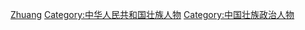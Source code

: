 [[Category:中華人民共和國各民族政治人物|Zhuang]]
[[Category:中华人民共和国壮族人物|Category:中华人民共和国壮族人物]]
[[Category:中国壮族政治人物|Category:中国壮族政治人物]]